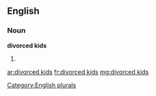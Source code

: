 ==English==

===Noun===
'''divorced kids'''

# {{plural of|divorced kid}}

[[Category:English plurals]]

[[ar:divorced kids]]
[[fr:divorced kids]]
[[mg:divorced kids]]